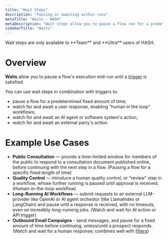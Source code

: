 ```yaml
---
title: "Wait Steps"
description: "Pausing or awaiting within runs"
metaTitle: "Waits - HASH"
metaDescription: "Wait steps allow you to pause a flow run for a predefined period of time, or until a trigger is satisfied "
sidebarTitle: "Waits"
---
```


<Callout style="information" type="coming-soon">
  Wait steps are only available to **Team** and **Ultra** users of HASH.
</Callout>

# Overview

**Waits** allow you to pause a flow's execution mid-run until a [trigger](/guide/flows/triggers) is satisfied.

You can use wait steps in combination with triggers to:

- pause a flow for a predetermined fixed amount of time;
- watch for and await a user response, enabling "human in the loop" workflows;
- watch for and await an AI agent or software system's action;
- watch for and await an external party's action.

# Example Use Cases

- **Public Consultation** — provide a time-limited window for members of the public to respond to a consultation document published online, before continuing with the next step in a flow. (Pausing a flow for a specific fixed length of time)
- **Quality Control** — introduce a human quality control, or "review" step in a workflow, whose further running is paused until approval is received. (Human-in-the-loop workflow)
- **Long-Running AI Workflows** — submit requests to an external LLM-provider like OpenAI or AI agent orchestor (like LlamaIndex or LangChain) and pause until a response is received, with no timeouts, even on incredibly long-running jobs. (Watch and wait for AI action or API trigger)
- **Outbound Email Campaigns** - send messages, and pause for a fixed amount of time before continuing, unless/until a prospect responds. (Watch and wait for a human response; combines well with [filters](/guide/flows/filters))